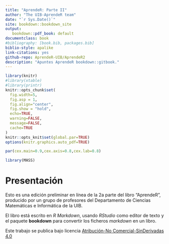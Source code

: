 ```yaml
--- 
title: "AprendeR: Parte II"
author: "The UIB-AprendeR team"
date: "`r Sys.Date()`"
site: bookdown::bookdown_site
output: 
   bookdown::pdf_book: default
documentclass: book
#bibliography: [book.bib, packages.bib]
biblio-style: apalike
link-citations: yes
github-repo: AprendeR-UIB/AprendeR2
description: "Apuntes AprendeR bookdown::gitbook."
---
```


```r
library(knitr)
#library(xtable)
#library(printr)
knitr::opts_chunk$set(
  fig.width=5, 
  fig.asp = 1,
  fig.align="center", 
  fig.show = "hold",
  echo=TRUE, 
  warning=FALSE, 
  message=FALSE,
  cache=TRUE
)
knitr::opts_knit$set(global.par=TRUE)
options(knitr.graphics.auto_pdf=TRUE)
```

```r
par(cex.main=0.9,cex.axis=0.8,cex.lab=0.8)
```

```r
library(MASS)
```

\renewcommand\chaptername{Lección}
\renewcommand{\leq}{\leqslant}
\renewcommand{\geq}{\geqslant}


# Presentación {-}

Esto es una edición preliminar en línea de la 2a parte del libro "AprendeR", producido por un grupo de profesores del Departamento de Ciencias Matemáticas e Informática de la UIB.

El libro está escrito en *R Markdown*, usando *RStudio* como editor de texto y el paquete **bookdown** para convertir los ficheros *markdown* en un libro. 

Este trabajo se publica bajo licencia [Atribución-No Comercial-SinDerivadas 4.0](https://creativecommons.org/licenses/by-nc-nd/4.0/)

